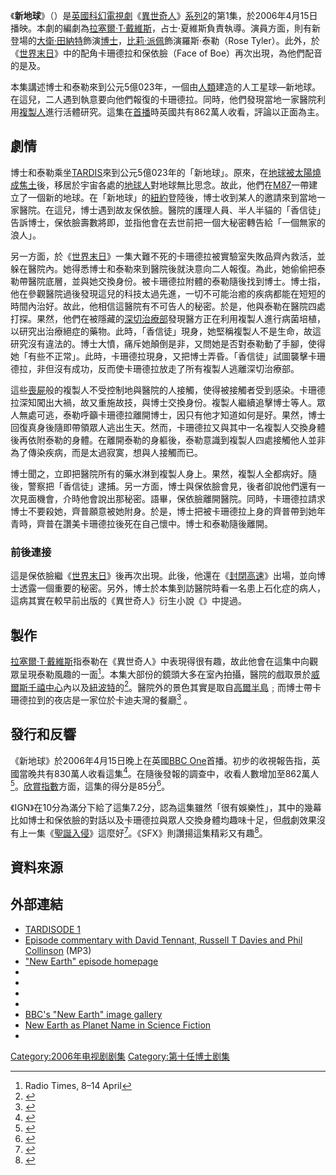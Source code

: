 {{Infobox Doctor Who episode
|number = 168
|serial_name= 新地球<br/>New Earth
|show=DW
|image=
|caption= 
|type=episode
|doctor=[[大衛·田納特|大衛·田納特]]（第10任博士）
|companion=[[比莉·派佩|比莉·派佩]]（羅斯·泰勒）
|guests=
*佐伊·沃納梅克 – 卡珊德拉
*斯培恩·羅杰 - 保依臉
*賈拉漢– 齊普
*巴爾約·安多 - 「香信徒」
|writer=[[拉塞爾·T·戴維斯|拉塞爾·T·戴維斯]]
|director={{link-en|占士·霍伊斯|James Hawes}}
|script_editor=西蒙·溫斯頓
|producer=菲爾·歌連臣
|executive_producer=[[拉塞爾·T·戴維斯|拉塞爾·T·戴維斯]]<br />祖利亞·加德納
|composer=馬瑞·高德
|production_code=2.1
|length=45分鐘
|date=2006年4月15日
|preceding=[[聖誕入侵|聖誕入侵]]
|following=[[牙與爪|牙與爪]]
|series=[[異世奇人_(系列2)|系列2]]
}}

《'''新地球'''》（{{lang|en|New Earth}}）是[[英國|英國]][[科幻|科幻]][[電視劇|電視劇]]《[[異世奇人|異世奇人]]》[[異世奇人_(系列2)|系列2]]的第1集，於2006年4月15日播映。本劇的編劇為[[拉塞爾·T·戴維斯|拉塞爾·T·戴維斯]]，占士·夏維斯負責執導。演員方面，則有新登場的[[大衛·田納特|大衛·田納特]]飾演[[博士_(異世奇人)|博士]]，[[比莉·派佩|比莉·派佩]]飾演羅斯·泰勒（Rose Tyler）。此外，於《[[世界末日_(異世奇人)|世界末日]]》中的配角卡珊德拉和保依臉（Face of Boe）再次出現，為他們配音的是{{link-en|佐伊·沃納梅克|Zoe Wanamaker}}及{{link-en|斯培恩·羅杰|Struan Rodger}}。

本集講述博士和泰勒來到公元5億023年，一個由[[人類|人類]]建造的人工星球—新地球。在這兒，二人遇到執意要向他們報復的卡珊德拉。同時，他們發現當地一家醫院利用[[複製|複製人]]進行活體研究。這集在[[首演|首播]]時英國共有862萬人收看，評論以正面為主。

==劇情==
博士和泰勒乘坐[[TARDIS|TARDIS]]來到公元5億023年的「新地球」。原來，在[[世界末日_(異世奇人)|地球被太陽燒成焦土]]後，移居於宇宙各處的[[地球人|地球人]]對地球無比思念。故此，他們在[[M87|M87]]一帶建立了一個新的地球。在「新地球」的[[紐約|紐約]]登陸後，博士收到某人的邀請來到當地一家醫院。在這兒，博士遇到故友保依臉。醫院的護理人員、半人半貓的「香信徒」告訴博士，保依臉壽數將即，並指他會在去世前把一個大秘密轉告給「一個無家的浪人」。

另一方面，於《[[世界末日_(異世奇人)|世界末日]]》一集大難不死的卡珊德拉被實驗室失敗品齊內救活，並躲在醫院內。她得悉博士和泰勒來到醫院後就決意向二人報復。為此，她偷偷把泰勒帶醫院底層，並與她交換身份。被卡珊德拉附體的泰勒隨後找到博士。博士指，他在參觀醫院過後發現這兒的科技太過先進，一切不可能治癒的疾病都能在短短的時間內治好。故此，他相信這醫院有不可告人的秘密。於是，他與泰勒在醫院四處打探。果然，他們在被隱藏的[[深切治療部|深切治療部]]發現醫方正在利用複製人進行病菌培植，以研究出治療絕症的藥物。此時，「香信徒」現身，她堅稱複製人不是生命，故這研究沒有違法的。博士大憤，痛斥她顛倒是非，又問她是否對泰勒動了手腳，使得她「有些不正常」。此時，卡珊德拉現身，又把博士弄昏。「香信徒」試圖襲擊卡珊德拉，非但沒有成功，反而使卡珊德拉放走了所有複製人逃離深切治療部。

這些[[喪屍|喪屍]]般的複製人不受控制地與醫院的人接觸，使得被接觸者受到感染。卡珊德拉深知闖出大禍，故又重施故技，與博士交換身份。複製人繼續追擊博士等人。眾人無處可逃，泰勒呼籲卡珊德拉離開博士，因只有他才知道如何是好。果然，博士回復真身後隨即帶領眾人逃出生天。然而，卡珊德拉又與其中一名複製人交換身體後再依附泰勒的身體。在離開泰勒的身軀後，泰勒意識到複製人四處接觸他人並非為了傳染疾病，而是太過寂寞，想與人接觸而已。

博士聞之，立即把醫院所有的藥水淋到複製人身上。果然，複製人全都病好。隨後，警察把「香信徒」逮捕。另一方面，博士與保依臉會見，後者卻說他們還有一次見面機會，介時他會說出那秘密。語畢，保依臉離開醫院。同時，卡珊德拉請求博士不要殺她，齊普願意被她附身。於是，博士把被卡珊德拉上身的齊普帶到她年青時，齊普在讚美卡珊德拉後死在自己懷中。博士和泰勒隨後離開。

===前後連接===
這是保依臉繼《[[世界末日_(異世奇人)|世界末日]]》後再次出現。此後，他還在《[[封閉高速|封閉高速]]》出場，並向博士透露一個重要的秘密。另外，博士於本集到訪醫院時看一名患上石化症的病人，這病其實在較早前出版的《異世奇人》衍生小說《{{link-en|石化泰勒|The Stone Rose}}》中提過。

==製作==
[[拉塞爾·T·戴維斯|拉塞爾·T·戴維斯]]指泰勒在《異世奇人》中表現得很有趣，故此他會在這集中向觀眾呈現泰勒風趣的一面<ref>Radio Times, 8–14 April</ref>。本集大部份的鏡頭大多在室內拍攝，醫院的戲取景於[[威爾斯千禧中心|威爾斯千禧中心]]內以及[[紐波特|紐波特]]的{{link-en|特雷迪加宅第|Tredegar House}}<ref>{{cite web|url=http://www.bbc.co.uk/wales/southeast/tours/events/pages/doctorwho_s2e1.shtml?1|title=Doctor Who New Earth location guide|publisher=BBC|accessdate=2012-03-29}}</ref>。醫院外的景色其實是取自[[高爾半島|高爾半島]]﹔而博士帶卡珊德拉到的夜店是一家位於卡迪夫灣的餐廳<ref>{{cite web|url= http://www.bbc.co.uk/wales/arts/sites/doctor-who-wales/alllocations/gower-worms-head|title= Walesarts, Worm's Head, Rhossili, Gower|publisher= BBC|accessdate= 2010-05-30|archive-date= 2020-10-31|archive-url= https://web.archive.org/web/20201031153406/http://www.bbc.co.uk/wales/arts/sites/doctor-who-wales/alllocations/gower-worms-head|dead-url= no}}</ref> 。

==發行和反響==
《新地球》於2006年4月15日晚上在英國[[BBC_One|BBC One]]首播。初步的收視報告指，英國當晚共有830萬人收看這集<ref>{{cite news | url = http://news.bbc.co.uk/1/hi/entertainment/4914294.stm | title = Doctor Who attracts eight million | publisher = BBC News | date = 2006-04-16 | accessdate = 2007-01-21 | archive-date = 2021-02-11 | archive-url = https://web.archive.org/web/20210211185831/http://news.bbc.co.uk/1/hi/entertainment/4914294.stm | dead-url = no }}</ref>。在隨後發報的調查中，收看人數增加至862萬人<ref>{{cite web|url=http://www.barb.co.uk/whats-new/weekly-top-30?|title=Weekly Top 30 Programmes|publisher=Broadcasters' Audience Research Board|accessdate=2012-03-29|archive-date=2011-02-13|archive-url=https://www.webcitation.org/5wSLX6Azh?url=http://www.barb.co.uk/report/weeklyTopProgrammesOverview|dead-url=no}}</ref>。[[欣賞指數|欣賞指數]]方面，這集的得分是85分<ref>{{citation |date=9 November 2006 |title =  |periodical=Doctor Who Magazine: Series Two Companion |issue=14 - Special Edition |pages=}}</ref>。

《IGN》在10分為滿分下給了這集7.2分，認為這集雖然「很有娛樂性」，其中的幾幕比如博士和保依臉的對話以及卡珊德拉與眾人交換身體均趣味十足，但戲劇效果沒有上一集《[[聖誕入侵|聖誕入侵]]》這麼好<ref>{{cite web|first=Ahsan|last=Haque|url=http://tv.ign.com/articles/736/736698p1.html|title=Doctor Who: "New Earth" Review|publisher=IGN|date=2-10-2006|accessdate=2011-08-15|archive-date=2012-06-06|archive-url=https://web.archive.org/web/20120606142130/http://tv.ign.com/articles/736/736698p1.html|dead-url=no}}</ref>。《SFX》則讚揚這集精彩又有趣<ref>{{cite web|first=Nick |last=Setchfield |url=http://www.sfx.co.uk/news/doctor_who_new_earth |title=Doctor Who: New Earth |archiveurl=https://web.archive.org/web/20060509235944/http://www.sfx.co.uk/news/doctor_who_new_earth |archivedate=2006-05-09 |work=SFX |date=2006-03-30 |accessdate=2012-03-23 |deadurl=yes }}</ref>。

==資料來源==
{{Reflist|2}}

==外部連結==
{{Portal bar|神秘博士|电视剧|英国}}
*[http://www.bbc.co.uk/mediaselector/check/doctorwho/ram/tardisode1?size=16x9&bgc=CC0000&nbram=1&bbram=1&bbwm=1&nbwm=1 TARDISODE 1] {{Wayback|url=http://www.bbc.co.uk/mediaselector/check/doctorwho/ram/tardisode1?size=16x9&bgc=CC0000&nbram=1&bbram=1&bbwm=1&nbwm=1 |date=20070302220515 }}
*[https://web.archive.org/web/20060524113533/http://downloads.bbc.co.uk/doctorwho/newearth-commentary.mp3 Episode commentary with David Tennant, Russell T Davies and Phil Collinson] (MP3)
*[http://www.bbc.co.uk/doctorwho/episodes/2006/flash/homepages/index-newearth.shtml "New Earth" episode homepage] {{Wayback|url=http://www.bbc.co.uk/doctorwho/episodes/2006/flash/homepages/index-newearth.shtml |date=20060519061010 }}
*{{BBCDWnew | year=2006 | id=newearth | title= New Earth}}
*{{Brief| id=2006a | title=New Earth|quotes=y}}
*{{Doctor Who RG| id=who_tv12 | title=New Earth|quotes=y}}
*{{OG|2006-01|New Earth|quotes=y}}
*[http://www.bbc.co.uk/doctorwho/gallery/s2_01gallery/index.shtml BBC's "New Earth" image gallery] {{Wayback|url=http://www.bbc.co.uk/doctorwho/gallery/s2_01gallery/index.shtml |date=20060406102606 }}
*[https://web.archive.org/web/20160929074405/http://www.supernovawiki.com/New_Earth New Earth as Planet Name in Science Fiction]
*{{imdb episode|0562990}}

{{Doctor Who episodes|N2}}

[[Category:2006年电视剧剧集|Category:2006年电视剧剧集]]
[[Category:第十任博士剧集|Category:第十任博士剧集]]